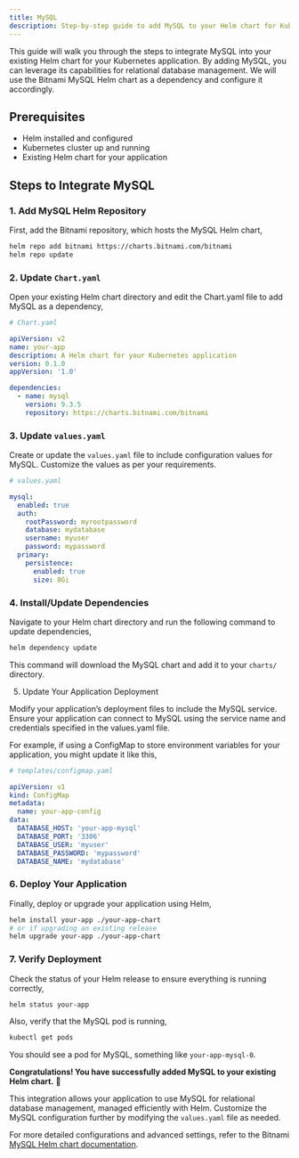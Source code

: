 ```yaml
---
title: MySQL
description: Step-by-step guide to add MySQL to your Helm chart for Kubernetes applications
---
```


This guide will walk you through the steps to integrate MySQL into your existing Helm chart for your Kubernetes application. By adding MySQL, you can leverage its capabilities for relational database management. We will use the Bitnami MySQL Helm chart as a dependency and configure it accordingly.

## Prerequisites

- Helm installed and configured
- Kubernetes cluster up and running
- Existing Helm chart for your application

## Steps to Integrate MySQL

### 1. Add MySQL Helm Repository

First, add the Bitnami repository, which hosts the MySQL Helm chart,

```sh
helm repo add bitnami https://charts.bitnami.com/bitnami
helm repo update
```

### 2. Update `Chart.yaml`

Open your existing Helm chart directory and edit the Chart.yaml file to add MySQL as a dependency,

```yaml Chart.yaml
# Chart.yaml

apiVersion: v2
name: your-app
description: A Helm chart for your Kubernetes application
version: 0.1.0
appVersion: '1.0'

dependencies:
  - name: mysql
    version: 9.3.5
    repository: https://charts.bitnami.com/bitnami
```

### 3. Update `values.yaml`

Create or update the `values.yaml` file to include configuration values for MySQL. Customize the values as per your requirements.

```yaml values.yaml
# values.yaml

mysql:
  enabled: true
  auth:
    rootPassword: myrootpassword
    database: mydatabase
    username: myuser
    password: mypassword
  primary:
    persistence:
      enabled: true
      size: 8Gi
```

### 4. Install/Update Dependencies

Navigate to your Helm chart directory and run the following command to update dependencies,

```sh
helm dependency update
```

This command will download the MySQL chart and add it to your `charts/` directory.

5. Update Your Application Deployment

Modify your application’s deployment files to include the MySQL service. Ensure your application can connect to MySQL using the service name and credentials specified in the values.yaml file.

For example, if using a ConfigMap to store environment variables for your application, you might update it like this,

```yaml templates/configmap.yaml
# templates/configmap.yaml

apiVersion: v1
kind: ConfigMap
metadata:
  name: your-app-config
data:
  DATABASE_HOST: 'your-app-mysql'
  DATABASE_PORT: '3306'
  DATABASE_USER: 'myuser'
  DATABASE_PASSWORD: 'mypassword'
  DATABASE_NAME: 'mydatabase'
```

### 6. Deploy Your Application

Finally, deploy or upgrade your application using Helm,

```sh
helm install your-app ./your-app-chart
# or if upgrading an existing release
helm upgrade your-app ./your-app-chart
```

### 7. Verify Deployment

Check the status of your Helm release to ensure everything is running correctly,

```sh
helm status your-app
```

Also, verify that the MySQL pod is running,

```sh
kubectl get pods
```

You should see a pod for MySQL, something like `your-app-mysql-0`.

**Congratulations! You have successfully added MySQL to your existing Helm chart.** 🚀

This integration allows your application to use MySQL for relational database management, managed efficiently with Helm. Customize the MySQL configuration further by modifying the `values.yaml` file as needed.

For more detailed configurations and advanced settings, refer to the Bitnami [MySQL Helm chart documentation](https://github.com/bitnami/charts/tree/main/bitnami/mysql#readme).
